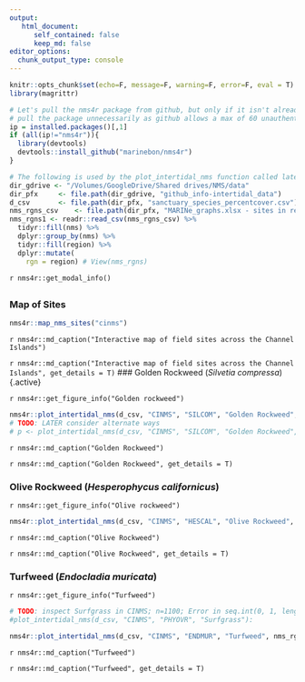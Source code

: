 ```yaml
---
output:
   html_document:
      self_contained: false
      keep_md: false
editor_options: 
  chunk_output_type: console
---
```


```r
knitr::opts_chunk$set(echo=F, message=F, warning=F, error=F, eval = T)
library(magrittr)

# Let's pull the nms4r package from github, but only if it isn't already installed. We don't want to
# pull the package unnecessarily as github allows a max of 60 unauthenticated requests per hour.
ip = installed.packages()[,1]
if (all(ip!="nms4r")){
  library(devtools)
  devtools::install_github("marinebon/nms4r")
}

# The following is used by the plot_intertidal_nms function called later
dir_gdrive <- "/Volumes/GoogleDrive/Shared drives/NMS/data"
dir_pfx     <- file.path(dir_gdrive, "github_info-intertidal_data")
d_csv       <- file.path(dir_pfx, "sanctuary_species_percentcover.csv")
nms_rgns_csv    <- file.path(dir_pfx, "MARINe_graphs.xlsx - sites in regions.csv")
nms_rgns1 <- readr::read_csv(nms_rgns_csv) %>% 
  tidyr::fill(nms) %>% 
  dplyr::group_by(nms) %>% 
  tidyr::fill(region) %>% 
  dplyr::mutate(
    rgn = region) # View(nms_rgns)
```

`r nms4r::get_modal_info()`

## {.tabset}

### Map of Sites

```r
nms4r::map_nms_sites("cinms")
```
`r nms4r::md_caption("Interactive map of field sites across the Channel Islands")`

`r nms4r::md_caption("Interactive map of field sites across the Channel Islands", get_details = T)`
### Golden Rockweed (_Silvetia compressa_) {.active}

`r nms4r::get_figure_info("Golden rockweed")`

```r
nms4r::plot_intertidal_nms(d_csv, "CINMS", "SILCOM", "Golden Rockweed", nms_rgns1)
# TODO: LATER consider alternate ways
# p <- plot_intertidal_nms(d_csv, "CINMS", "SILCOM", "Golden Rockweed", download="img/Golden_rockweed.png")
```
`r nms4r::md_caption("Golden Rockweed")`

`r nms4r::md_caption("Golden Rockweed", get_details = T)`

### Olive Rockweed (_Hesperophycus californicus_)
`r nms4r::get_figure_info("Olive rockweed")`
```r
nms4r::plot_intertidal_nms(d_csv, "CINMS", "HESCAL", "Olive Rockweed", nms_rgns1)
```
`r nms4r::md_caption("Olive Rockweed")`

`r nms4r::md_caption("Olive Rockweed", get_details = T)`

### Turfweed (_Endocladia muricata_)
`r nms4r::get_figure_info("Turfweed")`
```r
# TODO: inspect Surfgrass in CINMS; n=1100; Error in seq.int(0, 1, length.out = n)
#plot_intertidal_nms(d_csv, "CINMS", "PHYOVR", "Surfgrass"):

nms4r::plot_intertidal_nms(d_csv, "CINMS", "ENDMUR", "Turfweed", nms_rgns1)
```
`r nms4r::md_caption("Turfweed")`

`r nms4r::md_caption("Turfweed", get_details = T)`








